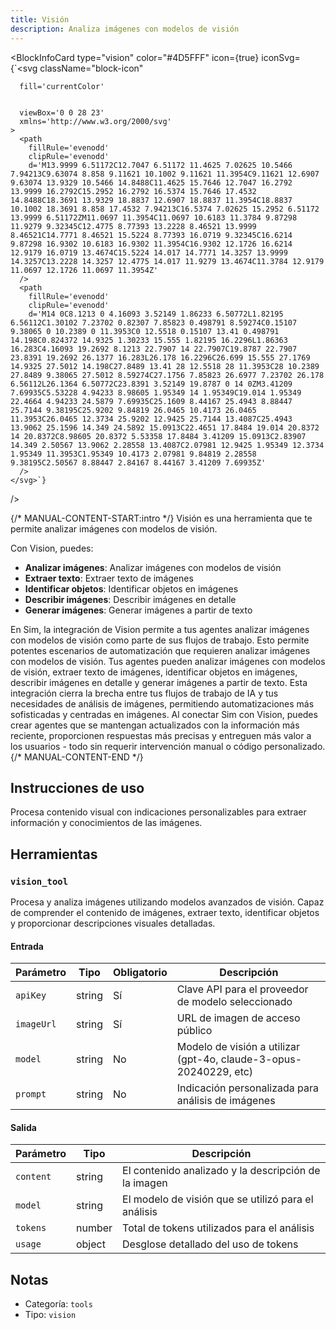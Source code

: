 ```yaml
---
title: Visión
description: Analiza imágenes con modelos de visión
---
```



<BlockInfoCard 
  type="vision"
  color="#4D5FFF"
  icon={true}
  iconSvg={`<svg className="block-icon"
      
      fill='currentColor'
      
      
      viewBox='0 0 28 23'
      xmlns='http://www.w3.org/2000/svg'
    >
      <path
        fillRule='evenodd'
        clipRule='evenodd'
        d='M13.9999 6.51172C12.7047 6.51172 11.4625 7.02625 10.5466 7.94213C9.63074 8.858 9.11621 10.1002 9.11621 11.3954C9.11621 12.6907 9.63074 13.9329 10.5466 14.8488C11.4625 15.7646 12.7047 16.2792 13.9999 16.2792C15.2952 16.2792 16.5374 15.7646 17.4532 14.8488C18.3691 13.9329 18.8837 12.6907 18.8837 11.3954C18.8837 10.1002 18.3691 8.858 17.4532 7.94213C16.5374 7.02625 15.2952 6.51172 13.9999 6.51172ZM11.0697 11.3954C11.0697 10.6183 11.3784 9.87298 11.9279 9.32345C12.4775 8.77393 13.2228 8.46521 13.9999 8.46521C14.7771 8.46521 15.5224 8.77393 16.0719 9.32345C16.6214 9.87298 16.9302 10.6183 16.9302 11.3954C16.9302 12.1726 16.6214 12.9179 16.0719 13.4674C15.5224 14.017 14.7771 14.3257 13.9999 14.3257C13.2228 14.3257 12.4775 14.017 11.9279 13.4674C11.3784 12.9179 11.0697 12.1726 11.0697 11.3954Z'
      />
      <path
        fillRule='evenodd'
        clipRule='evenodd'
        d='M14 0C8.1213 0 4.16093 3.52149 1.86233 6.50772L1.82195 6.56112C1.30102 7.23702 0.82307 7.85823 0.498791 8.59274C0.15107 9.38065 0 10.2389 0 11.3953C0 12.5518 0.15107 13.41 0.498791 14.198C0.824372 14.9325 1.30233 15.555 1.82195 16.2296L1.86363 16.283C4.16093 19.2692 8.1213 22.7907 14 22.7907C19.8787 22.7907 23.8391 19.2692 26.1377 16.283L26.178 16.2296C26.699 15.555 27.1769 14.9325 27.5012 14.198C27.8489 13.41 28 12.5518 28 11.3953C28 10.2389 27.8489 9.38065 27.5012 8.59274C27.1756 7.85823 26.6977 7.23702 26.178 6.56112L26.1364 6.50772C23.8391 3.52149 19.8787 0 14 0ZM3.41209 7.69935C5.53228 4.94233 8.98605 1.95349 14 1.95349C19.014 1.95349 22.4664 4.94233 24.5879 7.69935C25.1609 8.44167 25.4943 8.88447 25.7144 9.38195C25.9202 9.84819 26.0465 10.4173 26.0465 11.3953C26.0465 12.3734 25.9202 12.9425 25.7144 13.4087C25.4943 13.9062 25.1596 14.349 24.5892 15.0913C22.4651 17.8484 19.014 20.8372 14 20.8372C8.98605 20.8372 5.53358 17.8484 3.41209 15.0913C2.83907 14.349 2.50567 13.9062 2.28558 13.4087C2.07981 12.9425 1.95349 12.3734 1.95349 11.3953C1.95349 10.4173 2.07981 9.84819 2.28558 9.38195C2.50567 8.88447 2.84167 8.44167 3.41209 7.69935Z'
      />
    </svg>`}
/>

{/* MANUAL-CONTENT-START:intro */}
Visión es una herramienta que te permite analizar imágenes con modelos de visión.

Con Vision, puedes:

- **Analizar imágenes**: Analizar imágenes con modelos de visión
- **Extraer texto**: Extraer texto de imágenes
- **Identificar objetos**: Identificar objetos en imágenes
- **Describir imágenes**: Describir imágenes en detalle
- **Generar imágenes**: Generar imágenes a partir de texto

En Sim, la integración de Vision permite a tus agentes analizar imágenes con modelos de visión como parte de sus flujos de trabajo. Esto permite potentes escenarios de automatización que requieren analizar imágenes con modelos de visión. Tus agentes pueden analizar imágenes con modelos de visión, extraer texto de imágenes, identificar objetos en imágenes, describir imágenes en detalle y generar imágenes a partir de texto. Esta integración cierra la brecha entre tus flujos de trabajo de IA y tus necesidades de análisis de imágenes, permitiendo automatizaciones más sofisticadas y centradas en imágenes. Al conectar Sim con Vision, puedes crear agentes que se mantengan actualizados con la información más reciente, proporcionen respuestas más precisas y entreguen más valor a los usuarios - todo sin requerir intervención manual o código personalizado.
{/* MANUAL-CONTENT-END */}

## Instrucciones de uso

Procesa contenido visual con indicaciones personalizables para extraer información y conocimientos de las imágenes.

## Herramientas

### `vision_tool`

Procesa y analiza imágenes utilizando modelos avanzados de visión. Capaz de comprender el contenido de imágenes, extraer texto, identificar objetos y proporcionar descripciones visuales detalladas.

#### Entrada

| Parámetro | Tipo | Obligatorio | Descripción |
| --------- | ---- | ----------- | ----------- |
| `apiKey` | string | Sí | Clave API para el proveedor de modelo seleccionado |
| `imageUrl` | string | Sí | URL de imagen de acceso público |
| `model` | string | No | Modelo de visión a utilizar \(gpt-4o, claude-3-opus-20240229, etc\) |
| `prompt` | string | No | Indicación personalizada para análisis de imágenes |

#### Salida

| Parámetro | Tipo | Descripción |
| --------- | ---- | ----------- |
| `content` | string | El contenido analizado y la descripción de la imagen |
| `model` | string | El modelo de visión que se utilizó para el análisis |
| `tokens` | number | Total de tokens utilizados para el análisis |
| `usage` | object | Desglose detallado del uso de tokens |

## Notas

- Categoría: `tools`
- Tipo: `vision`
